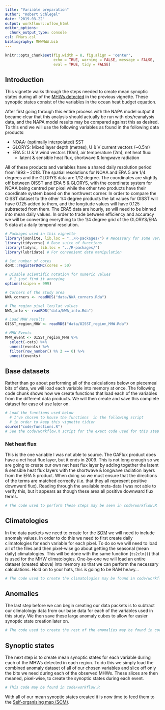 ```yaml
---
title: "Variable preparation"
author: "Robert Schlegel"
date: "2019-08-22"
output: workflowr::wflow_html
editor_options:
  chunk_output_type: console
csl: FMars.csl
bibliography: MHWNWA.bib
---
```


```r
knitr::opts_chunk$set(fig.width = 8, fig.align = 'center',
                      echo = TRUE, warning = FALSE, message = FALSE, 
                      eval = TRUE, tidy = FALSE)
```

## Introduction

This vignette walks through the steps needed to create mean synoptic states during all of the [MHWs detected](https://robwschlegel.github.io/MHWNWA/sst-prep.html) in the previous vignette. These synoptic states consist of the variables in the ocean heat budget equation.

After first going through this entire process with the NAPA model output it became clear that this analysis should actually be run with obs/reanalysis data, and the NAPA model results may be compared against this as desired. To this end we will use the following variables as found in the following data products:

- NOAA: (optimally interpolated) SST
- GLORYS: Mixed layer depth (metres), U & V current vectors (~0.5m)
- ERA 5: U & V wind vectors (10m), air temperature (2m), net heat flux:
    - latent & sensible heat flux, shortwave & longwave radiation

All of these products and variables have a shared daily resolution period from 1993 -- 2018. The spatial resolutions for NOAA and ERA 5 are 1/4 degrees and the GLORYS data are 1/12 degree. The coordinates are slightly off between OISST and ERA 5 & GLORYS, with the coordinate system for NOAA being centred per pixel while the other two products have their coordinate system based on the northwest corner. In order to compare the OISST dataset to the other 1/4 degree products the lat values for OISST will have 0.125 added to them, and the longitude values will have 0.125 subtracted from them. The ERA5 data are hourly, so will need to be binned into mean daily values. In order to trade between efficiency and accuracy we will be converting everything to the 1/4 degree grid of the GLORYS/ERA 5 data at a daily temporal resolution.

```r
# Packages used in this vignette
library(jsonlite, lib.loc = "../R-packages/") # Necessary for some version mismatches...
library(tidyverse) # Base suite of functions
library(tidync, lib.loc = "../R-packages/")
library(lubridate) # For convenient date manipulation

# Set number of cores
doMC::registerDoMC(cores = 50)

# Disable scientific notation for numeric values
  # I just find it annoying
options(scipen = 999)

# Corners of the study area
NWA_corners <- readRDS("data/NWA_corners.Rda")

# The region pixel lon/lat values
NWA_info <- readRDS("data/NWA_info.Rda")

# Load MHW results
OISST_region_MHW <- readRDS("data/OISST_region_MHW.Rda")

# MHW Events
MHW_event <- OISST_region_MHW %>%
  select(-cats) %>%
  unnest(events) %>%
  filter(row_number() %% 2 == 0) %>%
  unnest(events)
```

## Base datasets

Rather than go about performing all of the calculations below on piecemeal bits of data, we will load each variable into memory at once. The following code chunk shows how we create functions that load each of the variables from the different data products. We will then create and save this complete dataset for ease of use later on.

```r
# Load the functions used below
  # I've chosen to house the functions  in the following script
  # in order to keep this vignette tidier
source("code/functions.R")
# See the code/workflow.R script for the exact code used for this step
```

### Net heat flux

This is the one variable I was not able to source. The OAFlux product does have a net heat flux layer, but it ends in 2009. This is not long enough so we are going to create our own net heat flux layer by adding together the latent & sensible heat flux layers with the shortwave & longwave radiation layers from the ERA 5 product. When doing so we must ensure that the directions of the terms are matched correctly (i.e. that they all represent positive downward flux). Reading through the available meta-data I was not able to verify this, but it appears as though these area all positive downward flux terms. 

```r
# The code used to perform these steps may be seen in code/workflow.R
```

## Climatologies

In the data packets we need to create for the [SOM](https://robwschlegel.github.io/MHWNWA/som.html) we will need to include anomaly values. In order to do this we need to first create daily climatologies for each variable for each pixel. To do so we will need to load all of the files and then pixel-wise go about getting the seasonal (mean daily) climatologies. This will be done with the same function (`ts2clm()`) that is used for the MHW climatologies. One-by-one we will load an entire dataset (created above) into memory so that we can perform the necessary calculations. Hold on to your hats, this is going to be RAM heavy...

```r
# The code used to create the climatologies may be found in code/workflow.R
```

## Anomalies

The last step before we can begin creating our data packets is to subtract our climatology data from our base data for each of the variables used in this study. We then save these large anomaly cubes to allow for easier synoptic state creation later on.

```r
# The code used to create the rest of the anomalies may be found in code/workflow.R
```

## Synoptic states

The next step is to create mean synoptic states for each variable during each of the MHWs detected in each region. To do this we simply load the combined anomaly dataset of all of our chosen variables and slice off only the bits we need during each of the observed MHWs. These slices are then meaned, pixel-wise, to create the synoptic states during each event.

<!-- One thing to note here is that during this process, before the slices are created, each pixel for the mixed layer depth anomaly is divided by the max value observed at that pixel, scaling these values to 1. This is done as the range of MLD can vary dramatically over the Labrador sea and we want to avoid this from influencing the results. -->

```r
# This code may be found in code/workflow.R
```

With all of our mean synoptic states created it is now time to feed them to the [Self-organising map (SOM)](https://robwschlegel.github.io/MHWNWA/som.html).

